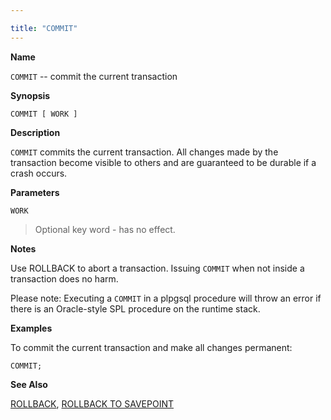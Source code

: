 ---

title: "COMMIT"
---

<div id="commit" class="registered_link"></div>

**Name**

`COMMIT` -- commit the current transaction

**Synopsis**

`COMMIT [ WORK ]`

**Description**

`COMMIT` commits the current transaction. All changes made by the transaction become visible to others and are guaranteed to be durable if a crash occurs.

**Parameters**

`WORK`

> Optional key word - has no effect.

**Notes**

Use ROLLBACK to abort a transaction. Issuing `COMMIT` when not inside a transaction does no harm.

Please note: Executing a `COMMIT` in a plpgsql procedure will throw an error if there is an Oracle-style SPL procedure on the runtime stack.

**Examples**

To commit the current transaction and make all changes permanent:

```
COMMIT;
```

**See Also**

[ROLLBACK](https://www.enterprisedb.com/edb-docs/d/edb-postgres-advanced-server/reference/database-compatibility-for-oracle-developers-reference-guide/11/Database_Compatibility_for_Oracle_Developers_Reference_Guide.1.085.html#), [ROLLBACK TO SAVEPOINT](https://www.enterprisedb.com/edb-docs/d/edb-postgres-advanced-server/reference/database-compatibility-for-oracle-developers-reference-guide/11/Database_Compatibility_for_Oracle_Developers_Reference_Guide.1.086.html#)